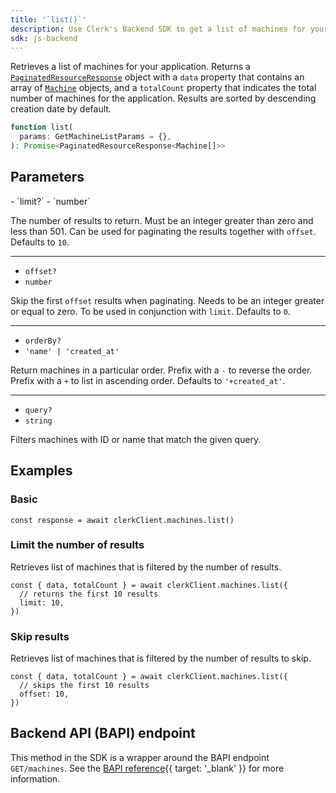 ```yaml
---
title: '`list()`'
description: Use Clerk's Backend SDK to get a list of machines for your application.
sdk: js-backend
---
```


Retrieves a list of machines for your application. Returns a [`PaginatedResourceResponse`](/docs/references/backend/types/paginated-resource-response) object with a `data` property that contains an array of [`Machine`](/docs/references/backend/types/backend-machine) objects, and a `totalCount` property that indicates the total number of machines for the application. Results are sorted by descending creation date by default.

```ts
function list(
  params: GetMachineListParams = {},
): Promise<PaginatedResourceResponse<Machine[]>>
```

## Parameters

<Properties>
  - `limit?`
  - `number`

  The number of results to return. Must be an integer greater than zero and less than 501. Can be used for paginating the results together with `offset`. Defaults to `10`.

  ---

  - `offset?`
  - `number`

  Skip the first `offset` results when paginating. Needs to be an integer greater or equal to zero. To be used in conjunction with `limit`. Defaults to `0`.

  ---

  - `orderBy?`
  - `'name' | 'created_at'`

  Return machines in a particular order. Prefix with a `-` to reverse the order. Prefix with a `+` to list in ascending order. Defaults to `'+created_at'`.

  ---

  - `query?`
  - `string`

  Filters machines with ID or name that match the given query.
</Properties>

## Examples

<Include src="_partials/backend/usage" />

### Basic

```tsx
const response = await clerkClient.machines.list()
```

### Limit the number of results

Retrieves list of machines that is filtered by the number of results.

```tsx
const { data, totalCount } = await clerkClient.machines.list({
  // returns the first 10 results
  limit: 10,
})
```

### Skip results

Retrieves list of machines that is filtered by the number of results to skip.

```tsx
const { data, totalCount } = await clerkClient.machines.list({
  // skips the first 10 results
  offset: 10,
})
```

## Backend API (BAPI) endpoint

This method in the SDK is a wrapper around the BAPI endpoint `GET/machines`. See the [BAPI reference](/docs/reference/backend-api/tag/machines/get/machines){{ target: '_blank' }} for more information.
